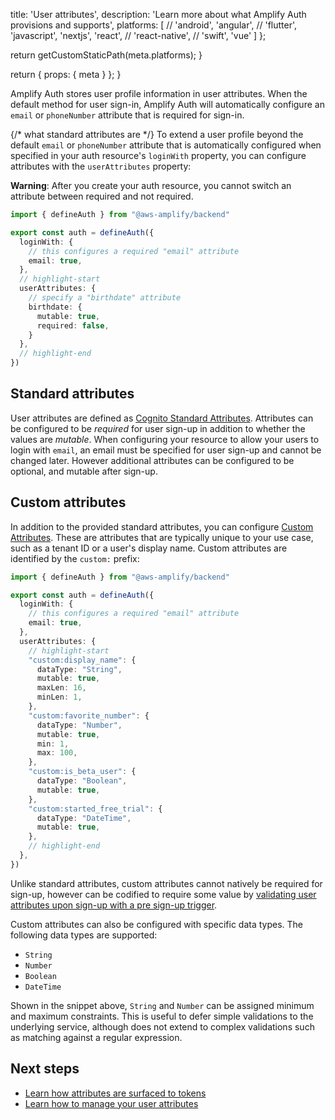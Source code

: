 
  title: 'User attributes',
  description: 'Learn more about what Amplify Auth provisions and supports',
  platforms: [
    // 'android',
    'angular',
    // 'flutter',
    'javascript',
    'nextjs',
    'react',
    // 'react-native',
    // 'swift',
    'vue'
  ]
};

  return getCustomStaticPath(meta.platforms);
}

  return {
    props: {
      meta
    }
  };
}

Amplify Auth stores user profile information in user attributes. When the default method for user sign-in, Amplify Auth will automatically configure an `email` or `phoneNumber` attribute that is required for sign-in.

{/* what standard attributes are */}
To extend a user profile beyond the default `email` or `phoneNumber` attribute that is automatically configured when specified in your auth resource's `loginWith` property, you can configure attributes with the `userAttributes` property:

<Callout warning>

**Warning**: After you create your auth resource, you cannot switch an attribute between required and not required.

</Callout>

```ts title="amplify/auth/resource.ts"
import { defineAuth } from "@aws-amplify/backend"

export const auth = defineAuth({
  loginWith: {
    // this configures a required "email" attribute
    email: true,
  },
  // highlight-start
  userAttributes: {
    // specify a "birthdate" attribute
    birthdate: {
      mutable: true,
      required: false,
    }
  },
  // highlight-end
})
```

## Standard attributes

User attributes are defined as [Cognito Standard Attributes](https://docs.aws.amazon.com/cognito/latest/developerguide/user-pool-settings-attributes.html#cognito-user-pools-standard-attributes). Attributes can be configured to be _required_ for user sign-up in addition to whether the values are _mutable_. When configuring your resource to allow your users to login with `email`, an email must be specified for user sign-up and cannot be changed later. However additional attributes can be configured to be optional, and mutable after sign-up.

## Custom attributes

In addition to the provided standard attributes, you can configure [Custom Attributes](https://docs.aws.amazon.com/cognito/latest/developerguide/user-pool-settings-attributes.html#user-pool-settings-custom-attributes). These are attributes that are typically unique to your use case, such as a tenant ID or a user's display name. Custom attributes are identified by the `custom:` prefix:

```ts title="amplify/auth/resource.ts"
import { defineAuth } from "@aws-amplify/backend"

export const auth = defineAuth({
  loginWith: {
    // this configures a required "email" attribute
    email: true,
  },
  userAttributes: {
    // highlight-start
    "custom:display_name": {
      dataType: "String",
      mutable: true,
      maxLen: 16,
      minLen: 1,
    },
    "custom:favorite_number": {
      dataType: "Number",
      mutable: true,
      min: 1,
      max: 100,
    },
    "custom:is_beta_user": {
      dataType: "Boolean",
      mutable: true,
    },
    "custom:started_free_trial": {
      dataType: "DateTime",
      mutable: true,
    },
    // highlight-end
  },
})
```

Unlike standard attributes, custom attributes cannot natively be required for sign-up, however can be codified to require some value by [validating user attributes upon sign-up with a pre sign-up trigger](/[platform]/build-a-backend/functions/user-attribute-validation/).

Custom attributes can also be configured with specific data types. The following data types are supported:

- `String`
- `Number`
- `Boolean`
- `DateTime`

Shown in the snippet above, `String` and `Number` can be assigned minimum and maximum constraints. This is useful to defer simple validations to the underlying service, although does not extend to complex validations such as matching against a regular expression.

## Next steps

- [Learn how attributes are surfaced to tokens](/[platform]/build-a-backend/auth/concepts/tokens-and-credentials/)
- [Learn how to manage your user attributes](/[platform]/build-a-backend/auth/connect-your-frontend/manage-user-attributes)
